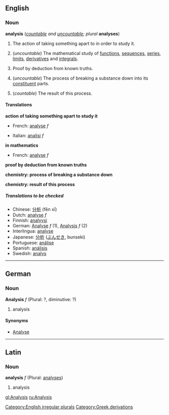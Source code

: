 ==English==
=== Noun ===
{{wikipedia}}
'''analysis''' (''[[countable]] and [[uncountable]]; plural'' '''analyses''')

#The action of taking something apart to in order to study it.
#{{mathematics}} (''uncountable'') The mathematical study of [[function]]s, [[sequence]]s, [[series]], [[limit]]s, [[derivative]]s and [[integral]]s.
#{{logic}} Proof by deduction from known truths.
#{{chemistry}} (''uncountable'') The process of breaking a substance down into its [[constituent]] parts.
#{{chemistry}} (''countable'') The result of this process.

==== Translations ====

'''action of taking something apart to study it'''
{{top}}
*French: [[analyse#French|analyse]] ''f''
{{mid}}
*Italian: [[analisi]] ''f''
{{bottom}}

'''in mathematics'''
{{top}}
*French: [[analyse#French|analyse]] ''f''
{{mid}}
{{bottom}}

'''proof by deduction from known truths'''
{{top}}
{{mid}}
{{bottom}}

'''chemistry: process of breaking a substance down'''
{{top}}
{{mid}}
{{bottom}}

'''chemistry: result of this process'''
{{top}}
{{mid}}
{{bottom}}

=====Translations to be checked=====
<!--Remove this section once all of the translations below have been moved into
the tables above.-->
{{checktrans}}

*Chinese: [[分析]] (fēn xī)
*Dutch: [[analyse#Dutch|analyse]] ''f''
*Finnish: [[analyysi]]
*German: [[Analyse]] ''f'' (1), [[Analysis]] ''f'' (2)
*Interlingua: [[analyse]] 
*Japanese: [[分析]] ([[ぶんせき]], bunseki)
*Portuguese: [[análise]] 
*Spanish: [[análisis]]
*Swedish: [[analys]]

[[Category:English irregular plurals]]

----

==German==

===Noun===
'''Analysis''' ''f'' (Plural: ?, diminutive: ?)

# analysis

====Synonyms====
*[[Analyse]]
----
==Latin==
===Noun===
'''analysis''' ''f'' (Plural: [[analyses]])

# analysis

[[Category:Greek derivations]]

[[gl:Analysis]]
[[ru:Analysis]]